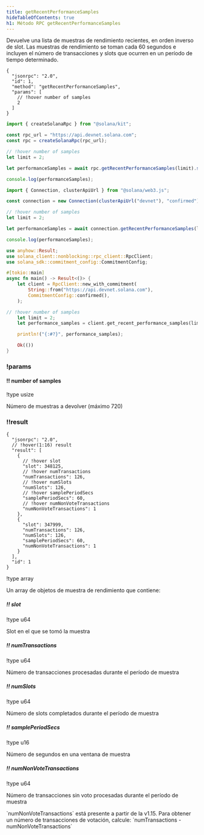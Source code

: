 ```yaml
---
title: getRecentPerformanceSamples
hideTableOfContents: true
h1: Método RPC getRecentPerformanceSamples
---
```


Devuelve una lista de muestras de rendimiento recientes, en orden inverso de
slot. Las muestras de rendimiento se toman cada 60 segundos e incluyen el número
de transacciones y slots que ocurren en un período de tiempo determinado.

<APIMethod>

```jsonc !!request curl
{
  "jsonrpc": "2.0",
  "id": 1,
  "method": "getRecentPerformanceSamples",
  "params": [
    // !hover number of samples
    2
  ]
}
```

```ts !!request title="Kit"
import { createSolanaRpc } from "@solana/kit";

const rpc_url = "https://api.devnet.solana.com";
const rpc = createSolanaRpc(rpc_url);

// !hover number of samples
let limit = 2;

let performanceSamples = await rpc.getRecentPerformanceSamples(limit).send();

console.log(performanceSamples);
```

```ts !!request title="web3.js"
import { Connection, clusterApiUrl } from "@solana/web3.js";

const connection = new Connection(clusterApiUrl("devnet"), "confirmed");

// !hover number of samples
let limit = 2;

let performanceSamples = await connection.getRecentPerformanceSamples(limit);

console.log(performanceSamples);
```

```rs !!request title="Rust"
use anyhow::Result;
use solana_client::nonblocking::rpc_client::RpcClient;
use solana_sdk::commitment_config::CommitmentConfig;

#[tokio::main]
async fn main() -> Result<()> {
    let client = RpcClient::new_with_commitment(
        String::from("https://api.devnet.solana.com"),
        CommitmentConfig::confirmed(),
    );

// !hover number of samples
    let limit = 2;
    let performance_samples = client.get_recent_performance_samples(limit.into()).await?;

    println!("{:#?}", performance_samples);

    Ok(())
}
```

### !params

#### !! number of samples

!type usize

Número de muestras a devolver (máximo 720)

### !!result

```jsonc !response
{
  "jsonrpc": "2.0",
  // !hover(1:16) result
  "result": [
    {
      // !hover slot
      "slot": 348125,
      // !hover numTransactions
      "numTransactions": 126,
      // !hover numSlots
      "numSlots": 126,
      // !hover samplePeriodSecs
      "samplePeriodSecs": 60,
      // !hover numNonVoteTransactions
      "numNonVoteTransactions": 1
    },
    {
      "slot": 347999,
      "numTransactions": 126,
      "numSlots": 126,
      "samplePeriodSecs": 60,
      "numNonVoteTransactions": 1
    }
  ],
  "id": 1
}
```

!type array

Un array de objetos de muestra de rendimiento que contiene:

##### !! slot

!type u64

Slot en el que se tomó la muestra

##### !! numTransactions

!type u64

Número de transacciones procesadas durante el período de muestra

##### !! numSlots

!type u64

Número de slots completados durante el período de muestra

##### !! samplePeriodSecs

!type u16

Número de segundos en una ventana de muestra

##### !! numNonVoteTransactions

!type u64

Número de transacciones sin voto procesadas durante el período de muestra

<Callout type="info">
  `numNonVoteTransactions` está presente a partir de la v1.15. Para obtener un
  número de transacciones de votación, calcule: `numTransactions -
  numNonVoteTransactions`
</Callout>

</APIMethod>
